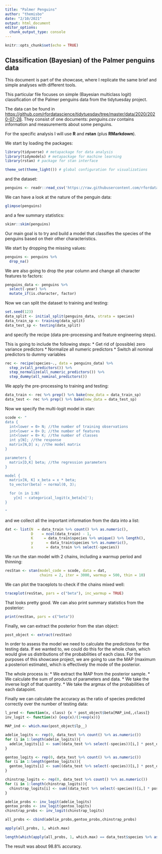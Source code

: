 ```yaml
---
title: "Palmer Penguins"
author: "themisbo"
date: "2/10/2021"
output: html_document
editor_options: 
  chunk_output_type: console
---
```


```r
knitr::opts_chunk$set(echo = TRUE)
```

## Classification (Bayesian) of the Palmer penguins data

This document is part of the showcase, where I replicate the same brief and simple analyses with different tools.

This particular file focuses on simple (Bayesian multiclass logit) classification of the Palmer penguins data from the tidytuesday project.

The data can be found in <https://github.com/rfordatascience/tidytuesday/tree/master/data/2020/2020-07-28>. They consist of one documents: *penguins.csv* contains information and measurements about some penguins.

For the specific analysis I will use **R** and **rstan** (plus **RMarkdown**).

We start by loading the packages:

```r
library(tidyverse) # metapackage for data analysis
library(tidymodels) # metapackage for machine learning
library(rstan) # package for stan interface

theme_set(theme_light()) # global configuration for visualizations
```

and the dataset:

```r
penguins <- readr::read_csv('https://raw.githubusercontent.com/rfordatascience/tidytuesday/master/data/2020/2020-07-28/penguins.csv')
```

We can have a look at the nature of the penguin data:

```r
glimpse(penguins)
```

and a few summary statistics:

```r
skimr::skim(penguins)
```

Our main goal is to try and build a model that classifies the species of the penguins based on their other characteristics.

We start by dropping the missing values:

```r
penguins <- penguins %>%
  drop_na()
```

We are also going to drop the year column and change all character features to factors:

```r
penguins_data <- penguins %>%
  select(-year) %>%
  mutate_if(is.character, factor)
```

Now we can split the dataset to training and testing:

```r
set.seed(123)
data_split <- initial_split(penguins_data, strata = species)
data_train_sp <- training(data_split)
data_test_sp <- testing(data_split)
```

and specify the recipe (data pre-processing and feature engineering steps).

This is going to include the following steps:
* Get rid of (possible) zero variance predictors
* Normalize all numeric predictors
* Switch all nominal predictors to dummy variables

```r
rec <- recipe(species~., data = penguins_data) %>%
  step_zv(all_predictors()) %>%
  step_normalize(all_numeric_predictors()) %>%
  step_dummy(all_nominal_predictors())
```

We apply the pre-processing to training and testing:

```r
data_train <- rec %>% prep() %>% bake(new_data = data_train_sp)
data_test <- rec %>% prep() %>% bake(new_data = data_test_sp)
```

Now we specify the multi-logit model in stan:

```r
scode <- "
data {
  int<lower = 0> N; //the number of training observations
  int<lower = 0> D; //the number of features
  int<lower = 0> K; //the number of classes
  int y[N]; //the response
  matrix[N,D] x; //the model matrix
}

parameters {
  matrix[D,K] beta; //the regression parameters
}

model {
  matrix[N, K] x_beta = x * beta;
  to_vector(beta) ~ normal(0, 3);

  for (n in 1:N)
    y[n] ~ categorical_logit(x_beta[n]');
}

"
```

and we collect all the important information from the data into a list:

```r
dat <- list(N  = data_train %>% count() %>% as.numeric(),
            D    = ncol(data_train) - 1,
            K     = data_train$species %>% unique() %>% length(),
            y      = data_train$species %>% as.numeric(),
            x      = data_train %>% select(-species))
```

We run the stan model with 2 chains, including a warmup period and thinning:

```r
resStan <- stan(model_code = scode, data = dat,
                chains = 2, iter = 3000, warmup = 500, thin = 10)
```

We can plot the traceplots to check if the chains mixed well:

```r
traceplot(resStan, pars = c("beta"), inc_warmup = TRUE)
```

That looks pretty good. We can also print summary statistics from the posterior:

```r
print(resStan, pars = c("beta"))
```

Finally, we can extract the posterior from the stan object:

```r
post_object <- extract(resStan)
```

In order to assess the model we need to calculate the predictions for the testing data.
If we wanted to, we could do this for the whole chain, which would give us distributions of the probabilities of each class. For the purposes of this showcase project, we are going to use the MAP (maximum a posteriori estimate), which is effectively the mode of the posterior.

The whole process is:
* We extract the MAP from the posterior sample.
* We calculate the sum of products of parameters and data.
* We take the inverse logit of that quantity.
* We take the argmax of the probabilities of each datapoint.

Finally we can calculate the accuracy as the ratio of species predicted correctly over the number of testing data:

```r
l_pred <- function(x, class) {x * post_object$beta[MAP_ind,,class]}
inv_logit <- function(x) {exp(x)/(1+exp(x))}

MAP_ind <- which.max(post_object$lp__)

adelie_logits <- rep(0, data_test %>% count() %>% as.numeric())
for (i in 1:length(adelie_logits)){
  adelie_logits[i] <- sum((data_test %>% select(-species))[i,] * post_object$beta[MAP_ind,,1])
}

gentoo_logits <- rep(0, data_test %>% count() %>% as.numeric())
for (i in 1:length(gentoo_logits)){
  gentoo_logits[i] <- sum((data_test %>% select(-species))[i,] * post_object$beta[MAP_ind,,2])
}

chinstrap_logits <- rep(0, data_test %>% count() %>% as.numeric())
for (i in 1:length(chinstrap_logits)){
  chinstrap_logits[i] <- sum((data_test %>% select(-species))[i,] * post_object$beta[MAP_ind,,3])
}

adelie_probs <- inv_logit(adelie_logits)
gentoo_probs <- inv_logit(gentoo_logits)
chinstrap_probs <- inv_logit(chinstrap_logits)

all_probs <- cbind(adelie_probs,gentoo_probs,chinstrap_probs)

apply(all_probs, 1, which.max)

length(which(apply(all_probs, 1, which.max) == data_test$species %>% as.numeric()) )/length(data_test$species %>% as.numeric())
```

The result was about 98.8% accuracy.
